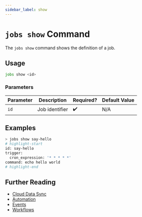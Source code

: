 ```yaml
---
sidebar_label: show
---
```


# `jobs show` Command

The `jobs show` command shows the definition of a job.

## Usage

```bash
jobs show <id>
```

### Parameters

| Parameter | Description    | Required? | Default Value |
| --------- | -------------- | --------- | ------------- |
| `id`      | Job identifier | ✔️        | N/A           |

## Examples

```bash
> jobs show say-hello
# highlight-start
​id: say-hello
​trigger:
​  cron_expression: '* * * * *'
​command: echo hello world
# highlight-end
```

## Further Reading

- [Cloud Data Sync](../../../../concepts/cloud-data-sync/index.mdx)
- [Automation](../../../../concepts/automation/index.mdx)
- [Events](../../../events/index.mdx)
- [Workflows](../../../workflows/index.mdx)
